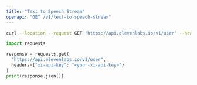 ```yaml
---
title: "Text to Speech Stream"
openapi: "GET /v1/text-to-speech-stream"
---
```


<RequestExample>

```Bash Curl
curl --location --request GET 'https://api.elevenlabs.io/v1/user' --header 'xi-api-key: <your-xi-api-key>'
```

```Python Python
import requests

response = requests.get(
  "https://api.elevenlabs.io/v1/user",
  headers={"xi-api-key": "<your-xi-api-key>"}
)
print(response.json())
```

</RequestExample>